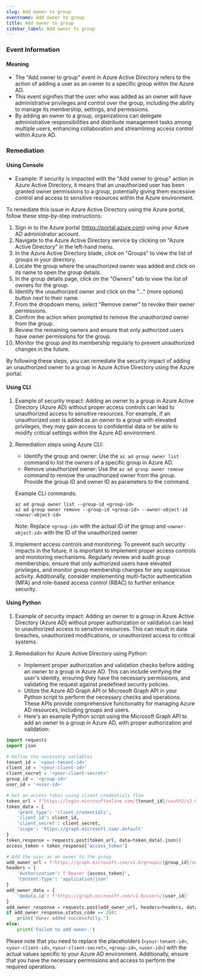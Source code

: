 ```yaml
--- 
slug: Add owner to group
eventname: Add owner to group
title: Add owner to group
sidebar_label: Add owner to group
---
```

                       
### Event Information

#### Meaning

- The "Add owner to group" event in Azure Active Directory refers to the action of adding a user as an owner to a specific group within the Azure AD.
- This event signifies that the user who was added as an owner will have administrative privileges and control over the group, including the ability to manage its membership, settings, and permissions.
- By adding an owner to a group, organizations can delegate administrative responsibilities and distribute management tasks among multiple users, enhancing collaboration and streamlining access control within Azure AD.

### Remediation

#### Using Console

- Example: If security is impacted with the "Add owner to group" action in Azure Active Directory, it means that an unauthorized user has been granted owner permissions to a group, potentially giving them excessive control and access to sensitive resources within the Azure environment.

To remediate this issue in Azure Active Directory using the Azure portal, follow these step-by-step instructions:

1. Sign in to the Azure portal (https://portal.azure.com) using your Azure AD administrator account.
2. Navigate to the Azure Active Directory service by clicking on "Azure Active Directory" in the left-hand menu.
3. In the Azure Active Directory blade, click on "Groups" to view the list of groups in your directory.
4. Locate the group where the unauthorized owner was added and click on its name to open the group details.
5. In the group details page, click on the "Owners" tab to view the list of owners for the group.
6. Identify the unauthorized owner and click on the "..." (more options) button next to their name.
7. From the dropdown menu, select "Remove owner" to revoke their owner permissions.
8. Confirm the action when prompted to remove the unauthorized owner from the group.
9. Review the remaining owners and ensure that only authorized users have owner permissions for the group.
10. Monitor the group and its membership regularly to prevent unauthorized changes in the future.

By following these steps, you can remediate the security impact of adding an unauthorized owner to a group in Azure Active Directory using the Azure portal.

#### Using CLI

1. Example of security impact: Adding an owner to a group in Azure Active Directory (Azure AD) without proper access controls can lead to unauthorized access to sensitive resources. For example, if an unauthorized user is added as an owner to a group with elevated privileges, they may gain access to confidential data or be able to modify critical settings within the Azure AD environment.

2. Remediation steps using Azure CLI:
   - Identify the group and owner: Use the `az ad group owner list` command to list the owners of a specific group in Azure AD.
   - Remove unauthorized owner: Use the `az ad group owner remove` command to remove the unauthorized owner from the group. Provide the group ID and owner ID as parameters to the command.

   Example CLI commands:
   ```
   az ad group owner list --group-id <group-id>
   az ad group owner remove --group-id <group-id> --owner-object-id <owner-object-id>
   ```

   Note: Replace `<group-id>` with the actual ID of the group and `<owner-object-id>` with the ID of the unauthorized owner.

3. Implement access controls and monitoring: To prevent such security impacts in the future, it is important to implement proper access controls and monitoring mechanisms. Regularly review and audit group memberships, ensure that only authorized users have elevated privileges, and monitor group membership changes for any suspicious activity. Additionally, consider implementing multi-factor authentication (MFA) and role-based access control (RBAC) to further enhance security.

#### Using Python

1. Example of security impact: Adding an owner to a group in Azure Active Directory (Azure AD) without proper authorization or validation can lead to unauthorized access to sensitive resources. This can result in data breaches, unauthorized modifications, or unauthorized access to critical systems.

2. Remediation for Azure Active Directory using Python:
   - Implement proper authorization and validation checks before adding an owner to a group in Azure AD. This can include verifying the user's identity, ensuring they have the necessary permissions, and validating the request against predefined security policies.
   - Utilize the Azure AD Graph API or Microsoft Graph API in your Python script to perform the necessary checks and operations. These APIs provide comprehensive functionality for managing Azure AD resources, including groups and users.
   - Here's an example Python script using the Microsoft Graph API to add an owner to a group in Azure AD, with proper authorization and validation:

```python
import requests
import json

# Define the necessary variables
tenant_id = '<your-tenant-id>'
client_id = '<your-client-id>'
client_secret = '<your-client-secret>'
group_id = '<group-id>'
user_id = '<user-id>'

# Get an access token using client credentials flow
token_url = f'https://login.microsoftonline.com/{tenant_id}/oauth2/v2.0/token'
token_data = {
    'grant_type': 'client_credentials',
    'client_id': client_id,
    'client_secret': client_secret,
    'scope': 'https://graph.microsoft.com/.default'
}
token_response = requests.post(token_url, data=token_data).json()
access_token = token_response['access_token']

# Add the user as an owner to the group
add_owner_url = f'https://graph.microsoft.com/v1.0/groups/{group_id}/owners/$ref'
headers = {
    'Authorization': f'Bearer {access_token}',
    'Content-Type': 'application/json'
}
add_owner_data = {
    '@odata.id': f'https://graph.microsoft.com/v1.0/users/{user_id}'
}
add_owner_response = requests.post(add_owner_url, headers=headers, data=json.dumps(add_owner_data))
if add_owner_response.status_code == 204:
    print('Owner added successfully.')
else:
    print('Failed to add owner.')

```

Please note that you need to replace the placeholders (`<your-tenant-id>`, `<your-client-id>`, `<your-client-secret>`, `<group-id>`, `<user-id>`) with the actual values specific to your Azure AD environment. Additionally, ensure that you have the necessary permissions and access to perform the required operations.


 